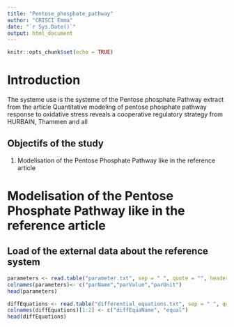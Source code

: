 ```yaml
---
title: "Pentose_phosphate_pathway"
author: "CRISCI Emma"
date: "`r Sys.Date()`"
output: html_document
---
```


```r
knitr::opts_chunk$set(echo = TRUE)
```

# Introduction 

The systeme use is the systeme of the Pentose phosphate Pathway extract from the article Quantitative modeling of pentose phosphate
pathway response to oxidative stress reveals
a cooperative regulatory strategy from HURBAIN, Thammen and all

## Objectifs of the study

1. Modelisation of the Pentose Phosphate Pathway like in the reference article

#  Modelisation of the Pentose Phosphate Pathway like in the reference article

## Load of the external data about the reference system


```r
parameters <- read.table("parameter.txt", sep = " ", quote = "", header = FALSE, comment.char = ";")
colnames(parameters)<- c("parName","parValue","parUnit")
head(parameters)
```


```r
diffEquations <- read.table("differential_equations.txt", sep = " ", quote = "", header = FALSE,na.strings = "NA", fill = TRUE, comment.char = ";")
colnames(diffEquations)[1:2] <- c("diffEquaName", "equal")
head(diffEquations)
```

```r

```

